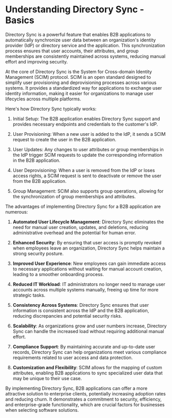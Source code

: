 # Understanding Directory Sync - Basics

Directory Sync is a powerful feature that enables B2B applications to automatically synchronize user data between an organization's identity provider (IdP) or directory service and the application. This synchronization process ensures that user accounts, their attributes, and group memberships are consistently maintained across systems, reducing manual effort and improving security.

At the core of Directory Sync is the System for Cross-domain Identity Management (SCIM) protocol. SCIM is an open standard designed to simplify user provisioning and deprovisioning processes across various systems. It provides a standardized way for applications to exchange user identity information, making it easier for organizations to manage user lifecycles across multiple platforms.

Here's how Directory Sync typically works:

1. Initial Setup: The B2B application enables Directory Sync support and provides necessary endpoints and credentials to the customer's IdP.

2. User Provisioning: When a new user is added to the IdP, it sends a SCIM request to create the user in the B2B application.

3. User Updates: Any changes to user attributes or group memberships in the IdP trigger SCIM requests to update the corresponding information in the B2B application.

4. User Deprovisioning: When a user is removed from the IdP or loses access rights, a SCIM request is sent to deactivate or remove the user from the B2B application.

5. Group Management: SCIM also supports group operations, allowing for the synchronization of group memberships and attributes.

The advantages of implementing Directory Sync for a B2B application are numerous:

1. **Automated User Lifecycle Management**: Directory Sync eliminates the need for manual user creation, updates, and deletions, reducing administrative overhead and the potential for human error.

2. **Enhanced Security**: By ensuring that user access is promptly revoked when employees leave an organization, Directory Sync helps maintain a strong security posture.

3. **Improved User Experience**: New employees can gain immediate access to necessary applications without waiting for manual account creation, leading to a smoother onboarding process.

4. **Reduced IT Workload**: IT administrators no longer need to manage user accounts across multiple systems manually, freeing up time for more strategic tasks.

5. **Consistency Across Systems**: Directory Sync ensures that user information is consistent across the IdP and the B2B application, reducing discrepancies and potential security risks.

6. **Scalability**: As organizations grow and user numbers increase, Directory Sync can handle the increased load without requiring additional manual effort.

7. **Compliance Support**: By maintaining accurate and up-to-date user records, Directory Sync can help organizations meet various compliance requirements related to user access and data protection.

8. **Customization and Flexibility**: SCIM allows for the mapping of custom attributes, enabling B2B applications to sync specialized user data that may be unique to their use case.

By implementing Directory Sync, B2B applications can offer a more attractive solution to enterprise clients, potentially increasing adoption rates and reducing churn. It demonstrates a commitment to security, efficiency, and enterprise-grade functionality, which are crucial factors for businesses when selecting software solutions.
